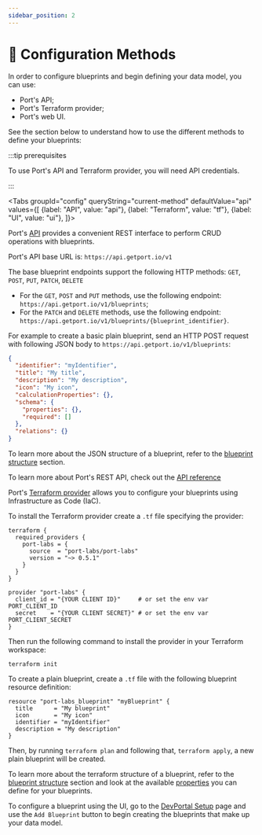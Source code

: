 ```yaml
---
sidebar_position: 2
---
```




# 🔧 Configuration Methods

In order to configure blueprints and begin defining your data model, you can use:

- Port's API;
- Port's Terraform provider;
- Port's web UI.

See the section below to understand how to use the different methods to define your blueprints:

:::tip prerequisites

To use Port's API and Terraform provider, you will need API credentials.

<CredentialsGuide />
:::

<Tabs groupId="config" queryString="current-method" defaultValue="api" values={[
{label: "API", value: "api"},
{label: "Terraform", value: "tf"},
{label: "UI", value: "ui"},
]}>

<TabItem value="api">

Port's [API](../../../api-reference/api-reference.mdx) provides a convenient REST interface to perform CRUD operations with blueprints.

Port's API base URL is: `https://api.getport.io/v1`

The base blueprint endpoints support the following HTTP methods: `GET`, `POST`, `PUT`, `PATCH`, `DELETE`

- For the `GET`, `POST` and `PUT` methods, use the following endpoint: `https://api.getport.io/v1/blueprints`;
- For the `PATCH` and `DELETE` methods, use the following endpoint: `https://api.getport.io/v1/blueprints/{blueprint_identifier}`.

For example to create a basic plain blueprint, send an HTTP POST request with following JSON body to `https://api.getport.io/v1/blueprints`:

```json showLineNumbers
{
  "identifier": "myIdentifier",
  "title": "My title",
  "description": "My description",
  "icon": "My icon",
  "calculationProperties": {},
  "schema": {
    "properties": {},
    "required": []
  },
  "relations": {}
}
```

To learn more about the JSON structure of a blueprint, refer to the [blueprint structure](../setup-blueprint/setup-blueprint.md#blueprint-structure) section.

To learn more about Port's REST API, check out the [API reference](../../../api-reference/api-reference.mdx)

</TabItem>

<TabItem value="tf">

Port's [Terraform provider](https://registry.terraform.io/providers/port-labs/port-labs/) allows you to configure your blueprints using Infrastructure as Code (IaC).

To install the Terraform provider create a `.tf` file specifying the provider:

```hcl showLineNumbers
terraform {
  required_providers {
    port-labs = {
      source  = "port-labs/port-labs"
      version = "~> 0.5.1"
    }
  }
}

provider "port-labs" {
  client_id = "{YOUR CLIENT ID}"     # or set the env var PORT_CLIENT_ID
  secret    = "{YOUR CLIENT SECRET}" # or set the env var PORT_CLIENT_SECRET
}
```

Then run the following command to install the provider in your Terraform workspace:

```shell showLineNumbers
terraform init
```

To create a plain blueprint, create a `.tf` file with the following blueprint resource definition:

```hcl showLineNumbers
resource "port-labs_blueprint" "myBlueprint" {
  title      = "My blueprint"
  icon       = "My icon"
  identifier = "myIdentifier"
  description = "My description"
}
```

Then, by running `terraform plan` and following that, `terraform apply`, a new plain blueprint will be created.

To learn more about the terraform structure of a blueprint, refer to the [blueprint structure](../setup-blueprint/setup-blueprint.md#blueprint-structure) section and look at the available [properties](../setup-blueprint/properties/properties.md) you can define for your blueprints.

</TabItem>

<TabItem value="ui">

To configure a blueprint using the UI, go to the [DevPortal Setup](https://app.getport.io/dev-portal) page and use the `Add Blueprint` button to begin creating the blueprints that make up your data model.

</TabItem>

</Tabs>

